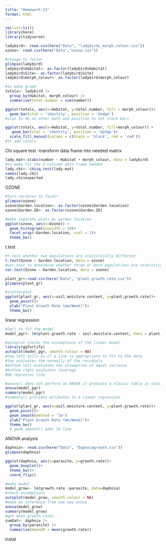 ```yaml
---
title: "Homework-21"
format: html
---
```


```r
rm(list=ls())
library(here)
library(tidyverse)
```

```r
ladybird<- read.csv(here("Data", "ladybirds_morph_colour.csv"))
ozone<- read.csv(here("Data","ozone.csv"))
```

```r
#change to factor
glimpse(ladybird)
ladybird$Habitat<- as.factor(ladybird$Habitat)
ladybird$Site<- as.factor(ladybird$Site)
ladybird$morph_colour<- as.factor(ladybird$morph_colour)
```

```r
#to make graph
totals<- ladybird |>
  group_by(Habitat, morph_colour) |>
  summarise(total.number = sum(number))
```

```r
ggplot(totals, aes(x=Habitat, y=total.number, fill = morph_colour))+
  geom_bar(stat = 'identity', position = 'dodge')
#stat to do no other math and position to not stack bars
```

```r
ggplot(totals, aes(x=Habitat, y=total.number, fill=morph_colour)) +
   geom_bar(stat = 'identity', position = 'dodge')+
  scale_fill_manual(values = c(black = 'black', red = 'red'))
#to add colors
```

Chi square test
-transform data frame into needed matrix
```r
lady.mat<-xtabs(number ~ Habitat + morph_colour, data = ladybird)
#to make fit the 3 coloumn data frame needed
lady.chi<- chisq.test(lady.mat)
names(lady.chi)
lady.chi$expected
```

OZONE

```r
#turn varibles to facotr
glimpse(ozone)
ozone$Garden.location<- as.factor(ozone$Garden.location)
ozone$Garden.ID<- as.factor(ozone$Garden.ID)
```

```r
#make separate plots by garden location
ggplot(ozone, aes(x=Ozone)) +
  geom_histogram(binwidth = 10)+
  facet_wrap(~Garden.location, ncol = 1)+
  theme_bw()
```

t.test
```r
#t.test whether two populations are statistically different
t.test(Ozone ~ Garden.location, data = ozone)
#var.test to determine whether three or more populations are statistically different from each other
var.test(Ozone ~ Garden.location, data = ozone)
```

```r
plant_gr<-read.csv(here("Data", "plant.growth.rate.csv"))
glimpse(plant_gr)
```

```r
#scatterplot
ggplot(plant_gr, aes(x=soil.moisture.content, y=plant.growth.rate))+
  geom_point()+
  ylab("Plant Growth Rate (mm/Week)")+
  theme_bw()
```

linear regression
```r
#lm() to fit the model
model_pgr<- lm(plant.growth.rate ~ soil.moisture.content, data = plant_gr)
```

```r
#autoplot checks the assumptions of the linear model
library(ggfortify)
autoplot(model_pgr, smooth.colour = NA)
#top left tells us if a line is appropriate to fit to the data
#top evaluates the normally of the residuals
#bottom left evaluates the assumption of equal variance
#bottom right evaluates leverage
#NA represses line
```

```r
#anova() does not perform an ANOVA it produces a classic table in statistics 
anova(model_pgr)
summary(model_pgr)
#summary() provides estimates in a linear regression
```

```r
ggplot(plant_gr, aes(x=soil.moisture.content, y=plant.growth.rate))+
  geom_point()+
  geom_smooth(method = 'lm')
  ylab("Plant Growth Rate (mm/Week)")+
  theme_bw()
  # geom_smooth() adds lm line
```

ANOVA analysis
```r
daphnia<- read.csv(here("Data", "Daphniagrowth.csv"))
glimpse(daphnia)
```

```r
ggplot(daphnia, aes(x=parasite, y=growth.rate))+
  geom_boxplot()+
  theme_bw()+
  coord_flip()
```

```r
#make model
model_grow<- lm(growth.rate ~parasite, data=daphnia)
#check assumptions
autoplot(model_grow, smooth.colour = NA)
#make an inference from one way anova
anova(model_grow)
summary(model_grow)
#get mean growth rates
sumDat<- daphnia |>
  group_by(parasite) |>
  summarise(meanGR = mean(growth.rate))
```

instal